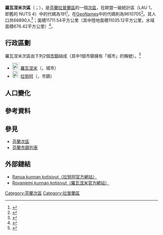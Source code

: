 {{Infobox settlement
| name                    = 羅瓦涅米次區
| settlement_type         = [[芬蘭次區|次區]]
| native_name             =Rovaniemen seutukunta
| native_name_lang        = 
| other_name              = 
| image_shield            = 
| shield_size             = 
| image_map               =Rovaniemen.seutukunta.sijainti.Suomi.2020.svg
| mapsize                 =
| subdivision_type        = [[世界政區索引|國家]]
| subdivision_name        = {{flag|Finland}}
| subdivision_type1        = [[芬蘭行政區|行政區]]
| subdivision_name1        = [[拉普蘭區|拉普蘭區]]
| seat_type               = 首府
| seat                    = 
| leader_party            = 
| leader_title            = 
| leader_name             = 
| population_footnotes    = <ref name="Population" />
| population_total        = 66890
| population_as_of        = 2020
| area_footnotes          = <ref name="Area" />
| area_total_km2          = 11711.54
| area_land_km2           = 11035.12
| area_water_km2          = 676.42
| population_density_km2  = auto
| coordinates             = {{Coord|66.39165|26.15868|display=inline,title}}
| coordinates_footnotes  = <ref name="GeoNames" />
| timezone1               = [[歐洲東部時間|EET]]<ref>{{Cite web|url=https://www.timeanddate.com/worldclock/finland/helsinki|title=Current Local Time in Helsinki, Finland|last=|first=|date=|website=Time and Date|archive-url=https://web.archive.org/web/20200804053117/https://www.timeanddate.com/worldclock/finland/helsinki|archive-date=2020-08-04|dead-url=no|access-date=}}</ref>
| utc_offset1             = +2
| timezone1_DST           = [[歐洲東部夏令時間|EEST]]<ref>{{Cite web|url=https://www.timeanddate.com/time/change/finland/helsinki|title=Clock Changes in Helsinki, Finland|last=|first=|date=|website=Time and Date|archive-url=https://web.archive.org/web/20200804053109/https://www.timeanddate.com/time/change/finland/helsinki|archive-date=2020-08-04|dead-url=no|access-date=}}</ref>
| utc_offset1_DST         = +3
| blank_name              = [[GeoNames|GeoNames]]<ref name="GeoNames" />
| blank_info              = 9610705
| blank1_name             = LAU 1（NUTS 4）<ref name="LAU" />
| blank1_info              = 191
}}
'''羅瓦涅米次區'''（{{lang-fi|Rovaniemen seutukunta}}；{{lang-sv|Rovaniemi ekonomiska region}}），是[[芬蘭共和國|芬蘭]][[拉普蘭區|拉普蘭區]]的一個[[芬蘭次區|次區]]，在歐盟一級{{tsl|fr|Unité administrative locale|地方行政單位}}統計區（LAU 1，即舊的 NUTS 4）中的代碼為191<ref name="LAU">{{Cite web |url=http://tilastokeskus.fi/meta/luokitukset/seutukunta/001-2013/index_sv.html |title=Förteckning över ekonomiska regioner |publisher=Statistikcentralen |language=sv |access-date=2013-12-25 |archive-date=2013-11-11 |archive-url=https://web.archive.org/web/20131111091437/http://tilastokeskus.fi/meta/luokitukset/seutukunta/001-2013/index_sv.html |dead-url=no }}</ref>，在[[GeoNames|GeoNames]]中的代碼則為9610705<ref name="GeoNames">{{Cite web |url = https://www.geonames.org/9610705 |title = GeoNames - 9610705 |archive-url=|archive-date=|dead-url=|access-date = 2020-07-14 |website=[[GeoNames|GeoNames]] |language = en}}</ref>。其人口共66890人<ref name="Population">{{Cite web |url = http://pxnet2.stat.fi/PXWeb/pxweb/fi/StatFin/StatFin__vrm__vamuu/statfin_vamuu_pxt_11lj.px/table/tableViewLayout1/ |title = Väestörakenteen ennakkotiedot alueittain, 2020M01*-2020M05* |date = 2020-01-31 |publisher = Tilastokeskus |access-date = 2020-07-13 |language = fi |archive-date = 2020-12-14 |archive-url = https://web.archive.org/web/20201214201953/http://pxnet2.stat.fi/PXWeb/pxweb/fi/StatFin/StatFin__vrm__vamuu/statfin_vamuu_pxt_11lj.px/ |dead-url = no }}</ref>；面積11711.54平方公里（其中陸地面積11035.12平方公里，水域面積676.42平方公里）<ref name="Area">{{Cite web |url = https://www.maanmittauslaitos.fi/sites/maanmittauslaitos.fi/files/attachments/2020/01/Vuoden_2020_pinta-alatilasto_kunnat_maakunnat.xlsx |title = Pinta-alat kunnittain (Excel) 2020-01-01 |date = 2020-01-01 |publisher = Maanmittauslaitos |access-date = 2020-07-13 |language = fi |archive-date = 2020-07-10 |archive-url = https://web.archive.org/web/20200710123737/https://www.maanmittauslaitos.fi/sites/maanmittauslaitos.fi/files/attachments/2020/01/Vuoden_2020_pinta-alatilasto_kunnat_maakunnat.xlsx |dead-url = no }}</ref>。

== 行政區劃 ==
羅瓦涅米次區由下列2個[[芬蘭市鎮|市鎮]]組成（其中1個市鎮擁有「城市」的稱號）。<ref name="Lappi">{{Cite web|language=fi|url=http://www.lappi.fi/lappi/seutukunnat|title=Lapin seutukunnat ja kunnat|editor=Lappi|access-date=2019-06-28|archive-date=2018-03-15|archive-url=https://web.archive.org/web/20180315054110/http://www.lappi.fi/lappi/seutukunnat|dead-url=no}}</ref>
* [[File:Rovaniemi.vaakuna.svg|23px]] [[羅瓦涅米|羅瓦涅米]]（{{lang|fi|Rovaniemi}}，城市）
* [[File:Ranua.vaakuna.svg|23px]] [[拉努阿|拉努阿]]（{{lang|fi|Ranua}}，市鎮）

== 人口變化 ==
{{Bar box
|title   =  羅瓦涅米次區1980年－2010年的人口變化圖
|titlebar=  #DDD
|width   =  600px
|barwidth=  500px
|left1   =  年
|right1  =  人口
|float   =  none
|bars    =  
{{bar pixel|1980|#0099FF|400||53 659}}
{{bar pixel|1985|#0099FF|427||57 336}}
{{bar pixel|1990|#0099FF|445||59 669}}
{{bar pixel|1995|#0099FF|467||62 620}}
{{bar pixel|2000|#0099FF|464||62 305}}
{{bar pixel|2005|#0099FF|466||62 550}}
{{bar pixel|2010|#0099FF|480||64 427}}
|caption = 來源：Tilastokeskus.<ref>{{Cite web | url = http://pxnet2.stat.fi/PXWeb/pxweb/fi/StatFin/StatFin__vrm__vaerak/statfin_vaerak_pxt_011.px | title = Väestö kielen mukaan sekä ulkomaan kansalaisten määrä ja maa-pinta-ala alueittain 1980 - 2016 | last =  | first =  | date =  | website =  | publisher = Tilastokeskus | access-date = 2018-01-18 | quote =  | archive-url = https://web.archive.org/web/20180617142223/http://pxnet2.stat.fi/PXWeb/pxweb/fi/StatFin/StatFin__vrm__vaerak/statfin_vaerak_pxt_011.px | archive-date = 2018-06-17 | dead-url = yes }}</ref>
}}

== 參考資料 ==
{{reflist}}

== 參見 ==
* [[芬蘭次區|芬蘭次區]]
* [[芬蘭市鎮列表|芬蘭市鎮列表]]

== 外部鏈結 ==
* [https://www.ranua.fi Ranua kunnan kotisivut（拉努阿官方網站）] {{Wayback|url=https://www.ranua.fi/ |date=20210126223716 }} {{fi icon}}
* [https://www.rovaniemi.fi/ Rovaniemi kunnan kotisivut（羅瓦涅米官方網站）] {{Wayback|url=https://www.rovaniemi.fi/ |date=20200604001738 }} {{fi icon}}

{{芬蘭次區}}
[[Category:芬蘭次區|Category:芬蘭次區]]
[[Category:拉普蘭區|Category:拉普蘭區]]